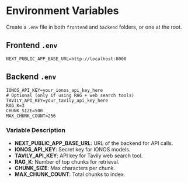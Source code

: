 # Environment Variables

Create a `.env` file in both `frontend` and `backend` folders, or one at the root.

## Frontend `.env`

```dotenv
NEXT_PUBLIC_APP_BASE_URL=http://localhost:8000
```

## Backend `.env`

```dotenv
IONOS_API_KEY=your_ionos_api_key_here
# Optional (only if using RAG + web search tools)
TAVILY_API_KEY=your_tavily_api_key_here
RAG_K=3
CHUNK_SIZE=500
MAX_CHUNK_COUNT=256
```

### Variable Description

- **NEXT_PUBLIC_APP_BASE_URL**: URL of the backend for API calls.
- **IONOS_API_KEY**: Secret key for IONOS models.
- **TAVILY_API_KEY**: API key for Tavily web search tool.
- **RAG_K**: Number of top chunks for retrieval.
- **CHUNK_SIZE**: Max characters per chunk.
- **MAX_CHUNK_COUNT**: Total chunks to index.
